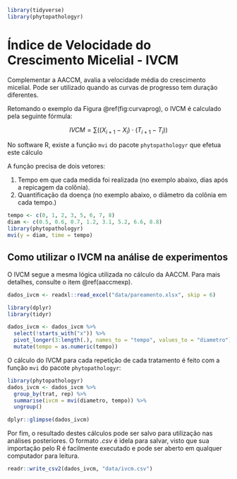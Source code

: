 ```r
library(tidyverse)
library(phytopathologyr)
```



# Índice de Velocidade do Crescimento Micelial - IVCM {#ivcm}

Complementar a AACCM, avalia a velocidade média do crescimento micelial. Pode ser utilizado quando as curvas de progresso tem duração diferentes.


Retomando o exemplo da Figura \@ref(fig:curvaprog), o IVCM é calculado pela seguinte fórmula: 



$$
IVCM =  \sum ((X_{i+1}-X_i) \cdot (T_{i+1}-T_i))
$$

No software R, existe a função `mvi` do pacote `phytopathologyr` que efetua este cálculo

A função precisa de dois vetores:

1. Tempo em que cada medida foi realizada (no exemplo abaixo, dias após a repicagem da colônia).
2. Quantificação da doença (no exemplo abaixo, o diâmetro da colônia em cada tempo.)

```r
tempo <- c(0, 1, 2, 3, 5, 6, 7, 8)
diam <- c(0.5, 0.6, 0.7, 1.2, 3.1, 5.2, 6.6, 8.8)
library(phytopathologyr)
mvi(y = diam, time = tempo)
```

## Como utilizar o IVCM na análise de experimentos

 O IVCM segue a mesma lógica utilizada no cálculo da AACCM. Para mais detalhes, consulte o item \@ref(aaccmexp).


```r
dados_ivcm <- readxl::read_excel("data/pareamento.xlsx", skip = 6)

library(dplyr)
library(tidyr)

dados_ivcm <- dados_ivcm %>%
  select(!starts_with("x")) %>%
  pivot_longer(3:length(.), names_to = "tempo", values_to = "diametro") %>%
  mutate(tempo = as.numeric(tempo))
```

O cálculo do IVCM para cada repetição de cada tratamento é feito com a função `mvi` do pacote `phytopathologyr`: 

```r
library(phytopathologyr)
dados_ivcm <- dados_ivcm %>%
  group_by(trat, rep) %>%
  summarise(ivcm = mvi(diametro, tempo)) %>%
  ungroup()
```

```r
dplyr::glimpse(dados_ivcm)
```


Por fim, o resultado destes cálculos pode ser salvo para utilização nas análises posteriores. O formato *.csv* é idela para salvar, visto que sua importação pelo R é facilmente executado e pode ser aberto em qualquer computador para leitura.

```r
readr::write_csv2(dados_ivcm, "data/ivcm.csv")
```
